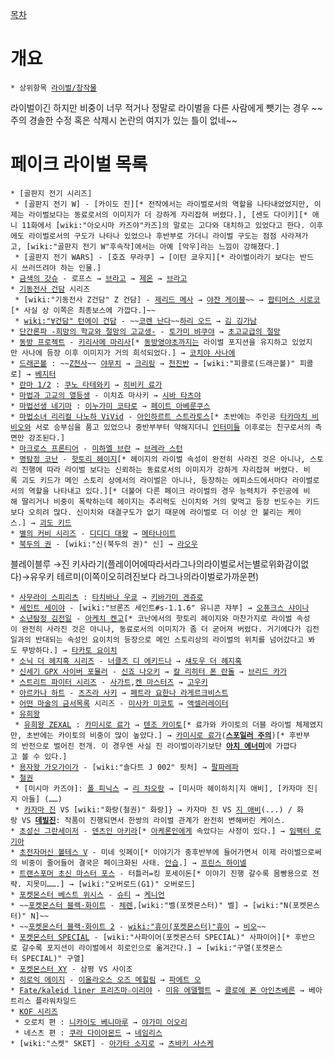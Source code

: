 [[목차]]
= 개요 =
 * 상위항목 [[라이벌/창작물]]
라이벌이긴 하지만 비중이 너무 적거나 정말로 라이벌을 다른 사람에게 뺏기는 경우
~~주의 경솔한 수정 혹은 삭제시 논란의 여지가 있는 틀이 없네~~

= 페이크 라이벌 목록 =
 * [골판지 전기 시리즈]
  * [골판지 전기 W] - [카이도 진][* 전작에서는 라이벌로서의 역할을 나타내었었지만, 이제는 라이벌보다는 동료로서의 이미지가 더 강하게 자리잡혀 버렸다.], [센도 다이키][* 애니 11화에서 [wiki:"아오시마 카즈야"카즈]의 말로는 고다와 대치하고 있었다고 한다. 이후에도 라이벌로서의 구도가 나타나 있었으나 후반부로 가더니 라이벌 구도는 점점 사라져가고, [wiki:"골판지 전기 W"후속작]에서는 아예 [악우]라는 느낌이 강해졌다.]
  * [골판지 전기 WARS] - [호죠 무라쿠] → [이탄 쿄우지][* 라이벌이라기 보다는 반드시 쓰러뜨려야 하는 인물.]
 * [[금색의 갓슈]] - 로프스 → [[브라고]] → [[제온]] → [[브라고]]
 * [[기동전사 건담]] 시리즈
  * [wiki:"기동전사 Z건담" Z 건담] - [[제리드 메사]] → [[야잔 게이블]]~~ → [[팝티머스 시로코]][* 사실 상 이쪽은 최종보스에 가깝다.]~~
  * [[wiki:"∀건담" 턴에이 건담]] - ~~[[코렌 난다]]~~[[하리 오드]] → [[김 깅가남]]
 * [[단간론파 -희망의 학교와 절망의 고교생-]] - [[토가미 뱌쿠야]] → [[초고교급의 절망]]
 * [[동방 프로젝트]] - [[키리사메 마리사]][* [[동방영야초]]까지는 라이벌 포지션을 유지하고 있었지만 사나에 등장 이후 이미지가 거의 희석되었다.] → [[코치야 사나에]]
 * [[드래곤볼]] : ~~[[Z전사]]~~ [[야무치]] → [[크리링]] → [[천진반]] → [wiki:"피콜로(드래곤볼)" 피콜로] → [[베지터]]
 * [[란마 1/2]] : [[쿠노 타테와키]] → [[히비키 료가]]
 * [[마법과 고교의 열등생]] - 이치죠 마사키 → [[시바 타츠야]]
 * [[마법선생 네기마]] : [[이누가미 코타로]] → [[페이트 아베룬쿠스]]
 * [[마법소녀 리리컬 나노하 ViVid]] - [[아인하르트 스트라토스]][* 초반에는 주인공 [[타카마치 비비오]]와 서로 승부심을 품고 있었으나 중반부부터 약해지더니 [[인터미들]] 이후로는 친구로서의 측면만 강조된다.]
 * [[마크로스 프론티어]] - [[미하엘 브란]] → [[브레라 스턴]]
 * [[명탐정 코난]] - [[핫토리 헤이지]][* 헤이지의 라이벌 속성이 완전히 사라진 것은 아니나, 스토리 진행에 따라 라이벌 보다는 신뢰하는 동료로서의 이미지가 강하게 자리잡혀 버렸다. 비록 괴도 키드가 메인 스토리 상에서의 라이벌은 아니나, 등장하는 에피소드에서마다 라이벌로서의 역할을 나타내고 있다.][* 더불어 다른 페이크 라이벌의 경우 능력치가 주인공에 비해 딸리거나 비중이 폭락하는데 헤이지는 추리력도 신이치와 거의 맞먹고 등장 빈도수는 키드보다 오히려 많다. 신이치와 대결구도가 없기 때문에 라이벌로 더 이상 안 불리는 케이스.] → [[괴도 키드]]
 * [[별의 커비 시리즈]] - [[디디디 대왕]] → [[메타나이트]]
 * [[북두의 권]] - [wiki:"신(북두의 권)" 신] → [[라오우]]
블레이블루 →진 키사라기(플레이어에따라서라그나의라이벌로서는별로위화감이없다)→유우키 테르미(이쪽이오히려진보다 라그나의라이벌로가까운편)
 * [[사무라이 스피리츠]] : [[타치바나 우쿄]] → [[키바가미 겐쥬로]]
 * [[세인트 세이야]] - [wiki:"브론즈 세인트#s-1.1.6" 유니콘 쟈부] → [[오퓨크스 샤이나]]
 * [[소년탐정 김전일]] - [[아케치 켄고]][* 코난에서의 핫토리 헤이지와 마찬가지로 라이벌 속성이 완전히 사라진 것은 아니나, 동료로서의 이미지가 좀 더 굳어져 버렸다. 거기에다가 김전일과의 반대되는 속성인 요이치의 등장으로 메인 스토리상의 라이벌의 위치를 넘어갔다고 봐도 무방하다.] → [[타카토 요이치]]
 * [[소닉 더 헤지혹 시리즈]] - [[너클즈 디 에키드나]] → [[섀도우 더 헤지혹]]
 * [[신세기 GPX 사이버 포뮬러]] - [[신죠 나오키]] → [[칼 리히터 폰 란돌]] → [[브리드 카가]]
 * [[스트리트 파이터 시리즈]] - [[사가트]],[[켄 마스터즈]] → [[고우키]]
 * [[아르카나 하트]] - [[츠즈라 사키]] → [[페트라 요한나 라게르크비스트]]
 * [[어떤 마술의 금서목록]] 시리즈 - [[미사카 미코토]] → [[액셀러레이터]]
 * [[유희왕]]
  * [[유희왕 ZEXAL]] : [[카미시로 료가]] → [[텐조 카이토]][* 료가와 카이토의 더블 라이벌 체제였지만, 초반에는 카이토의 비중이 많이 높았다.] → [[카미시로 료가]]('''[[낫슈|스포일러 주의]]''')[* 후반부의 반전으로 벌어진 전개. 이 경우엔 사실 진 라이벌이라기보단 '''[[아치 에너미]]'''에 가깝다고 볼 수 있다.]
 * [[용자왕 가오가이가]] - [wiki:"솔다트 J 002" 핏처] → [[팔파레파]]
 * [[철권]]
  * [미시마 카즈야]: [[폴 피닉스]] → [[리 차오랑]] → [미시마 헤이하치|지 애비], [카자마 진|지 아들] (……)
  * [[카자마 진]] VS [wiki:"화랑(철권)" 화랑]} → 카자마 진 VS [[미시마 카즈야|지 애비]](...) / 화랑 VS '''[[데빌진]]''': 작품이 진행되면서 한쌍의 라이벌 관계가 완전히 변해버린 케이스.
 * [[초성신 그란세이저]] - [[덴츠인 아키라]][* [[사에키 카린|아케론인]]에게 속았다는 사정이 있다.] → [[임팩터 로기아]]
 * [[초전자머신 볼테스 V]] - 미네 잇페이[* 이야기가 중후반부에 들어가면서 이제 라이벌으로써의 비중이 줄어들어 결국은 페이크화된 사태. [[안습]].] → [[프린스 하이넬]]
 * [[트랜스포머 초신 마스터 포스]] - 터틀러=킹 포세이돈[* 이야기 진행 갈수록 몸빵용으로 전략. 지못미…….] → [wiki:"오버로드(G1)" 오버로드]
 * [[포켓몬스터 베스트 위시스]] - [[슈티]] → [[케니언]]
 * ~~[[포켓몬스터 블랙·화이트]] - [[체렌]],[wiki:"벨(포켓몬스터)" 벨] → [wiki:"N(포켓몬스터)" N]~~
 * ~~[[포켓몬스터 블랙·화이트 2]] - [[wiki:"휴이(포켓몬스터)"휴이]] → [[비오]]~~
 * [[포켓몬스터 SPECIAL]] - [wiki:"사파이어(포켓몬스터 SPECIAL)" 사파이어][* 후반으로 갈수록 포지션이 라이벌에서 히로인으로 옮겨간다.] → [wiki:"구열(포켓몬스터 SPECIAL)" 구열]
 * [[포켓몬스터 XY(애니메이션)|포켓몬스터 XY]] - 삼평 VS 사이조
 * [[히로익 에이지]] - [[이올라오스 오즈 메힐림]] → [[파에트 오]]
 * [[Fate/kaleid liner 프리즈마☆이리야]] - [[미유 에델펠트]] → [[클로에 폰 아인츠베른]] → 베아트리스 플라워차일드
 * [[KOF 시리즈]]
  * 오로치 편 : [[니카이도 베니마루]] → [[야가미 이오리]]
  * 네스츠 편 : [[쿠라 다이아몬드]] → [[네임리스]]
 * [wiki:"스켓" SKET] - [[아가타 소지로]] → [[츠바키 사스케]]
